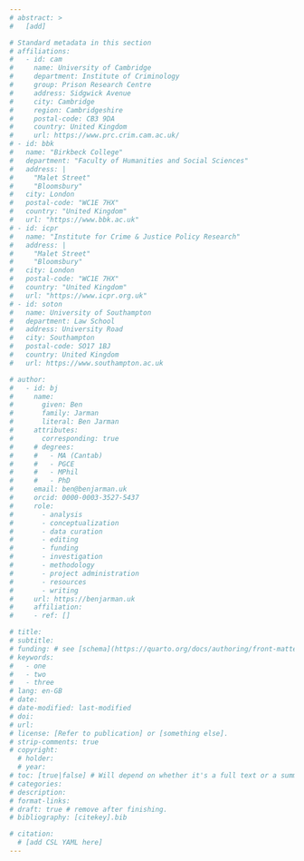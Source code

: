 ```yaml
---
# abstract: >
#   [add]

# Standard metadata in this section
# affiliations:
#   - id: cam
#     name: University of Cambridge
#     department: Institute of Criminology
#     group: Prison Research Centre
#     address: Sidgwick Avenue
#     city: Cambridge
#     region: Cambridgeshire
#     postal-code: CB3 9DA
#     country: United Kingdom
#     url: https://www.prc.crim.cam.ac.uk/
# - id: bbk
#   name: "Birkbeck College"
#   department: "Faculty of Humanities and Social Sciences"
#   address: |
#     "Malet Street"
#     "Bloomsbury"
#   city: London
#   postal-code: "WC1E 7HX"
#   country: "United Kingdom"
#   url: "https://www.bbk.ac.uk"
# - id: icpr
#   name: "Institute for Crime & Justice Policy Research"
#   address: |
#     "Malet Street"
#     "Bloomsbury"
#   city: London
#   postal-code: "WC1E 7HX"
#   country: "United Kingdom"
#   url: "https://www.icpr.org.uk"
# - id: soton
#   name: University of Southampton
#   department: Law School
#   address: University Road
#   city: Southampton
#   postal-code: SO17 1BJ
#   country: United Kingdom
#   url: https://www.southampton.ac.uk

# author:
#   - id: bj
#     name:
#       given: Ben
#       family: Jarman
#       literal: Ben Jarman
#     attributes:
#       corresponding: true
#     # degrees:
#     #   - MA (Cantab)
#     #   - PGCE
#     #   - MPhil
#     #   - PhD
#     email: ben@benjarman.uk
#     orcid: 0000-0003-3527-5437
#     role:
#       - analysis
#       - conceptualization
#       - data curation
#       - editing
#       - funding
#       - investigation
#       - methodology
#       - project administration
#       - resources
#       - writing
#     url: https://benjarman.uk
#     affiliation:
#     - ref: []

# title: 
# subtitle: 
# funding: # see [schema](https://quarto.org/docs/authoring/front-matter.html#funding)
# keywords:  
#   - one
#   - two
#   - three
# lang: en-GB
# date: 
# date-modified: last-modified
# doi: 
# url: 
# license: [Refer to publication] or [something else].
# strip-comments: true
# copyright:
  # holder: 
  # year: 
# toc: [true|false] # Will depend on whether it's a full text or a summary.
# categories: 
# description: 
# format-links: 
# draft: true # remove after finishing.
# bibliography: [citekey].bib

# citation:
  # [add CSL YAML here]
---
```


<!-- ## Availability -->

<!-- Brief description here [e.g. A briefing paper on prison labour in the US, available at <https://eprints.bbk.ac.uk/id/eprint/53813>.]-->

<!-- OR -->

<!-- ## Title here and text to follow -->